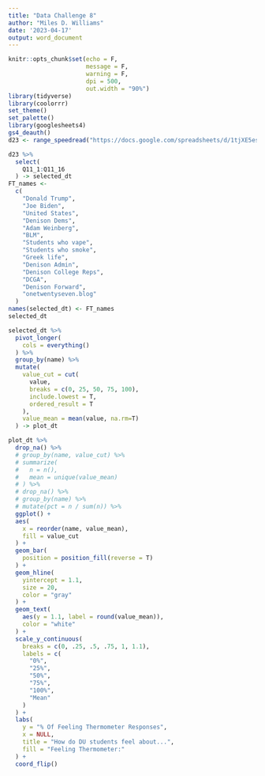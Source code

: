 ```yaml
---
title: "Data Challenge 8"
author: "Miles D. Williams"
date: '2023-04-17'
output: word_document
---
```


```r
knitr::opts_chunk$set(echo = F,
                      message = F,
                      warning = F,
                      dpi = 500,
                      out.width = "90%")
library(tidyverse)
library(coolorrr)
set_theme()
set_palette()
library(googlesheets4)
gs4_deauth()
d23 <- range_speedread("https://docs.google.com/spreadsheets/d/1tjXE5es_6kXC4HNFGlQL_xMJ80DH14nS7wNP-rd3nME/edit?usp=share_link")
```



```r
d23 %>%
  select(
    Q11_1:Q11_16
  ) -> selected_dt
FT_names <- 
  c(
    "Donald Trump",
    "Joe Biden",
    "United States",
    "Denison Dems",
    "Adam Weinberg",
    "BLM",
    "Students who vape",
    "Students who smoke",
    "Greek life",
    "Denison Admin",
    "Denison College Reps",
    "DCGA",
    "Denison Forward",
    "onetwentyseven.blog"
  )
names(selected_dt) <- FT_names
selected_dt
```

```r
selected_dt %>%
  pivot_longer(
    cols = everything()
  ) %>%
  group_by(name) %>%
  mutate(
    value_cut = cut(
      value,
      breaks = c(0, 25, 50, 75, 100),
      include.lowest = T,
      ordered_result = T
    ),
    value_mean = mean(value, na.rm=T)
  ) -> plot_dt
```

```r
plot_dt %>%
  drop_na() %>%
  # group_by(name, value_cut) %>%
  # summarize(
  #   n = n(),
  #   mean = unique(value_mean)
  # ) %>%
  # drop_na() %>%
  # group_by(name) %>%
  # mutate(pct = n / sum(n)) %>%
  ggplot() +
  aes(
    x = reorder(name, value_mean),
    fill = value_cut
  ) +
  geom_bar(
    position = position_fill(reverse = T)
  ) +
  geom_hline(
    yintercept = 1.1,
    size = 20,
    color = "gray"
  ) +
  geom_text(
    aes(y = 1.1, label = round(value_mean)),
    color = "white"
  ) +
  scale_y_continuous(
    breaks = c(0, .25, .5, .75, 1, 1.1),
    labels = c(
      "0%",
      "25%",
      "50%",
      "75%",
      "100%",
      "Mean"
    )
  ) +
  labs(
    y = "% Of Feeling Thermometer Responses",
    x = NULL,
    title = "How do DU students feel about...",
    fill = "Feeling Thermometer:"
  ) +
  coord_flip()

```

